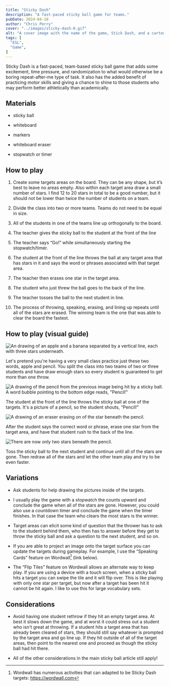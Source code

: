 ```yaml
---
title: "Sticky Dash"
description: "A fast-paced sticky ball game for teams."
pubDate: 2024-04-10
author: "Chris Perry"
cover: "../images/sticky-dash-0.gif"
alt: "A cover image with the name of the game, Stick Dash, and a cartoon being hit by a sticky ball."
tags: [
  "ESL",
  "Game",
]
---
```


Sticky Dash is a fast-paced, team-based sticky ball game that adds some excitement, time pressure, and randomization to what would otherwise be a boring repeat-after-me type of task. It also has the added benefit of practicing motor skills and giving a chance to shine to those students who may perform better athletically than academically.

## Materials

* sticky ball

* whiteboard

* markers

* whiteboard eraser

* stopwatch or timer

## How to play

1. Create some targets areas on the board. They can be any shape, but it’s best to leave no areas empty. Also within each target area draw a small number of stars. I find 12 to 20 stars in total to be a good number, but it should not be lower than twice the number of students on a team.

1. Divide the class into two or more teams. Teams do not need to be equal in size.

1. All of the students in one of the teams line up orthogonally to the board.

1. The teacher gives the sticky ball to the student at the front of the line

1. The teacher says “Go!” while simultaneously starting the stopwatch/timer.

1. The student at the front of the line throws the ball at any target area that has stars in it and says the word or phrases associated with that target area.

1. The teacher then erases one star in the target area.

1. The student who just threw the ball goes to the back of the line.

1. The teacher tosses the ball to the next student in line.

1. The process of throwing, speaking, erasing, and lining up repeats until all of the stars are erased. The winning team is the one that was able to clear the board the fastest.

## How to play (visual guide)

![An drawing of an apple and a banana separated by a vertical line, each with three stars underneath.](../images/sticky-dash-1.gif)

Let's pretend you're having a very small class practice just these two words, apple and pencil. You split the class into two teams of two or three students and have draw enough stars so every student is guaranteed to get more than one throw.

![A drawing of the pencil from the previous image being hit by a sticky ball. A word bubble pointing to the bottom edge reads, "Pencil!"](../images/sticky-dash-2.gif)

The student at the front of the line throws the sticky ball at one of the targets. It's a picture of a pencil, so the student shouts, “Pencil!”

![A drawing of an eraser erasing on of the star beneath the pencil.](../images/sticky-dash-3.gif)

After the student says the correct word or phrase, erase one star from the target area, and have that student rush to the back of the line.

![There are now only two stars beneath the pencil.](../images/sticky-dash-4.gif)

Toss the sticky ball to the next student and continue until all of the stars are gone. Then redraw all of the stars and let the other team play and try to be even faster.

## Variations

* Ask students for help drawing the pictures inside of the targets.

* I usually play the game with a stopwatch the counts upward and conclude the game when all of the stars are gone. However, you could also use a countdown timer and conclude the game when the timer finishes. In that case the team who clears the most stars is the winner.

* Target areas can elicit some kind of question that the thrower has to ask to the student behind them, who then has to answer before they get to throw the sticky ball and ask a question to the next student, and so on.

* If you are able to project an image onto the target surface you can update the targets during gameplay. For example, I use the “Speaking Cards” feature on Wordwall[^wordwall] (link below).

  [^wordwall]: Wordwall has numerous activities that can adapted to be Sticky Dash targets: https://wordwall.com

* The “Flip Tiles” feature on Wordwall allows an alternate way to keep play. If you are using a device with a touch screen, when a sticky ball hits a target you can swipe the tile and it will flip over. This is like playing with only one star per target, but now after a target has been hit it cannot be hit again. I like to use this for large vocabulary sets.

## Considerations

* Avoid having one student rethrow if they hit an empty target area. At best it slows down the game, and at worst it could stress out a student who isn't great at throwing. If a student hits a target area that has already been cleared of stars, they should still say whatever is prompted by the target area and go line up. If they hit outside of all of the target areas, then point to the nearest one and proceed as though the sticky ball had hit there.

* All of the other considerations in the main sticky ball article still apply!
